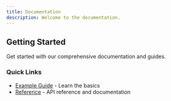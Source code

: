 ```yaml
---
title: Documentation
description: Welcome to the documentation.
---
```


## Getting Started

Get started with our comprehensive documentation and guides.

### Quick Links

- [Example Guide](/guides/example/) - Learn the basics
- [Reference](/reference/example/) - API reference and documentation
